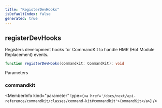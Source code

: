 ```yaml
---
title: "RegisterDevHooks"
isDefaultIndex: false
generated: true
---
```



<!-- This file was generated from the CommandKit source. Do not modify. Instead, re-run the "docgen" script -->


## registerDevHooks

<GenerationInfo sourceFile="packages/commandkit/src/utils/dev-hooks.ts" sourceLine="51" packageName="commandkit" />

Registers development hooks for CommandKit to handle HMR (Hot Module Replacement) events.

```ts title="Signature"
function registerDevHooks(commandkit: CommandKit): void
```
Parameters

### commandkit

<MemberInfo kind="parameter" type={`<a href='/docs/next/api-reference/commandkit/classes/command-kit#commandkit'>CommandKit</a>`} />

